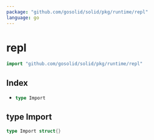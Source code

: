 ```yaml
---
package: "github.com/gosolid/solid/pkg/runtime/repl"
language: go
---
```


# repl

```go
import "github.com/gosolid/solid/pkg/runtime/repl"
```

## Index

<ul>

<li parentName="ul"><a href="#Import">

```go
type Import
```

</a><ul>
</ul></li>

</ul>

<a id="Import"></a>

## type Import



```go
type Import struct{}
```


